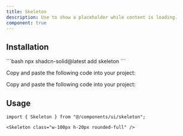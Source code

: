 ```yaml
---
title: Skeleton
description: Use to show a placeholder while content is loading.
component: true
---
```



<ComponentPreview name="skeleton-demo" code={DemoCode} client:only="solid-js" />

## Installation

<ComponentInstallation client:load>

<Fragment slot="cli">
```bash
npx shadcn-solid@latest add skeleton
```
</Fragment>

<Step slot="tw">

<StepItem>Copy and paste the following code into your project:</StepItem>
<RawCode code={TwRawCode} client:load />

</Step>

<Step slot="uno">

<StepItem>Copy and paste the following code into your project:</StepItem>
<RawCode code={UnoRawCode} client:load />

</Step>

</ComponentInstallation>

## Usage

```tsx
import { Skeleton } from "@/components/ui/skeleton";
```

```tsx
<Skeleton class="w-100px h-20px rounded-full" />
```
